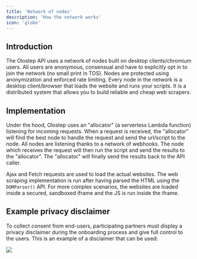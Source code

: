 ```yaml
---
title: 'Network of nodes'
description: 'How the network works'
icon: 'globe'
---
```


## Introduction
The Olostep API uses a network of nodes built on desktop clients/chromium users. All users are anonymous, consensual and have to explicitly opt in to join the network (no small print in TOS). Nodes are protected using anonymization and enforced rate limiting.
Every node in the network is a desktop client/browser that loads the website and runs your scripts. It is a distributed system that allows you to build reliable and cheap web scrapers.

## Implementation
Under the hood, Olostep uses an "allocator" (a serverless Lambda function) listening for incoming requests. When a request is received, the "allocator" will find the best node to handle the request and send the url/script to the node. All nodes are listening thanks to a network of webhooks. The node which receives the request will then run the script and send the results to the "allocator". The "allocator" will finally send the results back to the API caller.

Ajax and Fetch requests are used to load the actual websites. The web scraping implementation is run after having parsed the HTML using the `DOMParser()` API. For more complex scenarios, the websites are loaded inside a secured, sandboxed iframe and the JS is run inside the iframe.

## Example privacy disclaimer
To collect consent from end-users, participating partners must display a privacy disclaimer during the onboarding process and give full control to the users. This is an example of a disclaimer that can be used:

<Frame caption="Users can decide to accept or decline joining the p2p network at any time">
    <img src="/images/example_privacy_disclaimer.png" />
</Frame>
